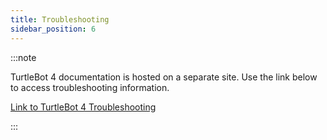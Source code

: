 ```yaml
---
title: Troubleshooting
sidebar_position: 6
---
```


:::note

TurtleBot 4 documentation is hosted on a separate site. Use the link below
to access troubleshooting information.

[Link to TurtleBot 4 Troubleshooting](https://turtlebot.github.io/turtlebot4-user-manual/troubleshooting/)

:::
